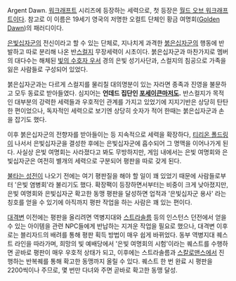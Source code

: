 Argent Dawn. [[워크래프트]] 시리즈에 등장하는 세력으로, 첫 등장은 [[월드 오브 워크래프트]]이다. 참고로 이 이름은 19세기 영국의 저명한 오컬트 단체인 황금 여명회([[Golden Dawn]])의 패러디이다.

[[은빛십자군]]의 전신이라고 할 수 있는 단체로, 지나치게 과격한 [[붉은십자군]]의 행동에 반발하고 따로 분리해 나온 반[[스컬지]] 무장세력이 시초이다. 붉은십자군과 마찬가지로 멤버의 대다수는 해체된 [[빛의 수호자 우서]] 경의 은빛 성기사단과, 스컬지의 침공으로 가족을 잃은 사람들로 구성되어 있었다. 

붉은십자군과는 다르게 스컬지를 물리칠 대의명분이 있는 자라면 종족과 진영을 불문하고 모두 동료로 받아들였다. 심지어는 '''언데드 집단인 [[포세이큰]]마저도.''' 반스컬지가 목적인 대부분의 강력한 세력들과 우호적인 관계를 가지고 있었기에 지지기반은 상당히 탄탄한 편이었으나, 독자적인 세력으로 보기엔 상당히 숫자가 적어 한때는 붉은십자군과 손을 잡기도 했다.

이후 붉은십자군의 전향자를 받아들이는 등 지속적으로 세력을 확장하다, [[티리온 폴드링]]이 나서서 은빛십자군을 결성한 후에는 은빛십자군에 흡수되어 그 명맥을 이어나가게 된다. 사실상 은빛 여명회는 사라졌다고 봐도 무방하지만, 게임 내에서는 은빛 여명회와 은빛십자군은 여전히 별개의 세력으로 구분되어 평판을 따로 갖게 된다.

[[불타는 성전]]이 나오기 전에는 여기 평판질을 해야 할 일이 꽤 있었기 때문에 사람들로부터 '은빛 염병회'라 불리기도 했다. 확장팩이 등장하면서부터는 비중이 크게 낮아졌지만, 은빛 여명회와 은빛십자군 확고한 동맹 평판을 달성하면 업적과 '은빛십자군 용사' 라는 칭호를 얻을 수 있기에 아직까지 평판 작업을 하는 사람은 꽤 있는 편이다.

[[대격변]] 이전에는 평판을 올리려면 역병지대와 [[스트라솔름]] 등의 인스턴스 던전에서 얻을 수 있는 아이템을 관련 NPC들에게 반납하는 지겨운 작업을 필요로 했으나, 대격변 이후로는 블리자드의 배려를 통해 평판 획득 방법이 매우 쉽게 바뀌었다. 동부 역병지대 퀘스트 라인을 따라가며, 희망의 빛 예배당에서 '은빛 여명회의 시험'이라는 퀘스트를 수행하면 곧바로 평판이 매우 우호적 상태가 되고, 이후에는 스트라솔름과 [[스칼로맨스]]에서 진행하는 반복퀘를 통해 확고한 동맹까지 올릴 수 있다. 퀘스트 한 번 완료 시 평판을 2200씩이나 주므로, 몇 번만 다녀와 주면 곧바로 확고한 동맹 달성. 
